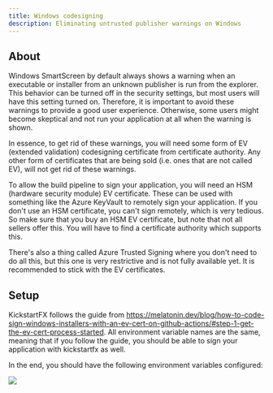 ```yaml
---
title: Windows codesigning
description: Eliminating untrusted publisher warnings on Windows
---
```


## About

Windows SmartScreen by default always shows a warning when an executable or installer from an unknown publisher is run from the explorer. This behavior can be turned off in the security settings, but most users will have this setting turned on. Therefore, it is important to avoid these warnings to provide a good user experience. Otherwise, some users might become skeptical and not run your application at all when the warning is shown.

In essence, to get rid of these warnings, you will need some form of EV (extended validation) codesigning certificate from certificate authority. Any other form of certificates that are being sold (i.e. ones that are not called EV), will not get rid of these warnings.

To allow the build pipeline to sign your application, you will need an HSM (hardware security module) EV certificate. These can be used with something like the Azure KeyVault to remotely sign your application. If you don't use an HSM certificate, you can't sign remotely, which is very tedious. So make sure that you buy an HSM EV certificate, but note that not all sellers offer this. You will have to find a certificate authority which supports this.

There's also a thing called Azure Trusted Signing where you don't need to do all this, but this one is very restrictive and is not fully available yet. It is recommended to stick with the EV certificates.

## Setup

KickstartFX follows the guide from https://melatonin.dev/blog/how-to-code-sign-windows-installers-with-an-ev-cert-on-github-actions/#step-1-get-the-ev-cert-process-started. All environment variable names are the same, meaning that if you follow the guide, you should be able to sign your application with kickstartfx as well.

In the end, you should have the following environment variables configured:

![](/images/azure-secrets.png)
